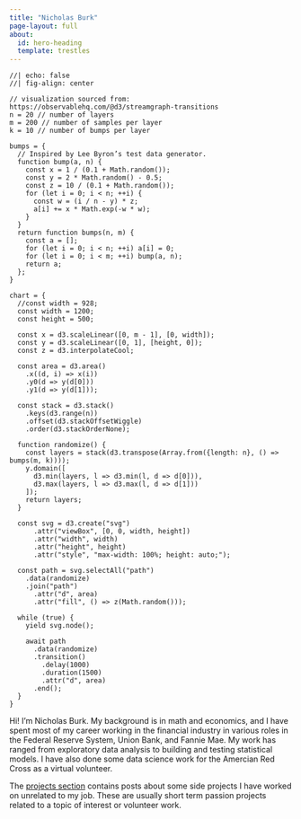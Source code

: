 ```yaml
---
title: "Nicholas Burk"
page-layout: full
about: 
  id: hero-heading
  template: trestles
---
```


```ojs
//| echo: false
//| fig-align: center

// visualization sourced from: https://observablehq.com/@d3/streamgraph-transitions
n = 20 // number of layers 
m = 200 // number of samples per layer
k = 10 // number of bumps per layer

bumps = {
  // Inspired by Lee Byron’s test data generator.
  function bump(a, n) {
    const x = 1 / (0.1 + Math.random());
    const y = 2 * Math.random() - 0.5;
    const z = 10 / (0.1 + Math.random());
    for (let i = 0; i < n; ++i) {
      const w = (i / n - y) * z;
      a[i] += x * Math.exp(-w * w);
    }
  }
  return function bumps(n, m) {
    const a = [];
    for (let i = 0; i < n; ++i) a[i] = 0;
    for (let i = 0; i < m; ++i) bump(a, n);
    return a;
  };
}

chart = {
  //const width = 928;
  const width = 1200;
  const height = 500;

  const x = d3.scaleLinear([0, m - 1], [0, width]);
  const y = d3.scaleLinear([0, 1], [height, 0]);
  const z = d3.interpolateCool;

  const area = d3.area()
    .x((d, i) => x(i))
    .y0(d => y(d[0]))
    .y1(d => y(d[1]));

  const stack = d3.stack()
    .keys(d3.range(n))
    .offset(d3.stackOffsetWiggle)
    .order(d3.stackOrderNone);

  function randomize() {
    const layers = stack(d3.transpose(Array.from({length: n}, () => bumps(m, k))));
    y.domain([
      d3.min(layers, l => d3.min(l, d => d[0])),
      d3.max(layers, l => d3.max(l, d => d[1]))
    ]);
    return layers;
  }
  
  const svg = d3.create("svg")
      .attr("viewBox", [0, 0, width, height])
      .attr("width", width)
      .attr("height", height)
      .attr("style", "max-width: 100%; height: auto;");

  const path = svg.selectAll("path")
    .data(randomize)
    .join("path")
      .attr("d", area)
      .attr("fill", () => z(Math.random()));

  while (true) {
    yield svg.node();

    await path
      .data(randomize)
      .transition()
        .delay(1000)
        .duration(1500)
        .attr("d", area)
      .end();
  }
}
```

:::{#hero-heading}

Hi! I'm Nicholas Burk. My background is in math and economics, and I have spent most of my career working in the financial industry in various roles in the Federal Reserve System, Union Bank, and Fannie Mae. My work has ranged from exploratory data analysis to building and testing statistical models. I have also done some data science work for the Amercian Red Cross as a virtual volunteer.

The [projects section](https://nicholasburk.github.io/projects.html) contains posts about some side projects I have worked on unrelated to my job. These are usually short term passion projects related to a topic of interest or volunteer work.

:::